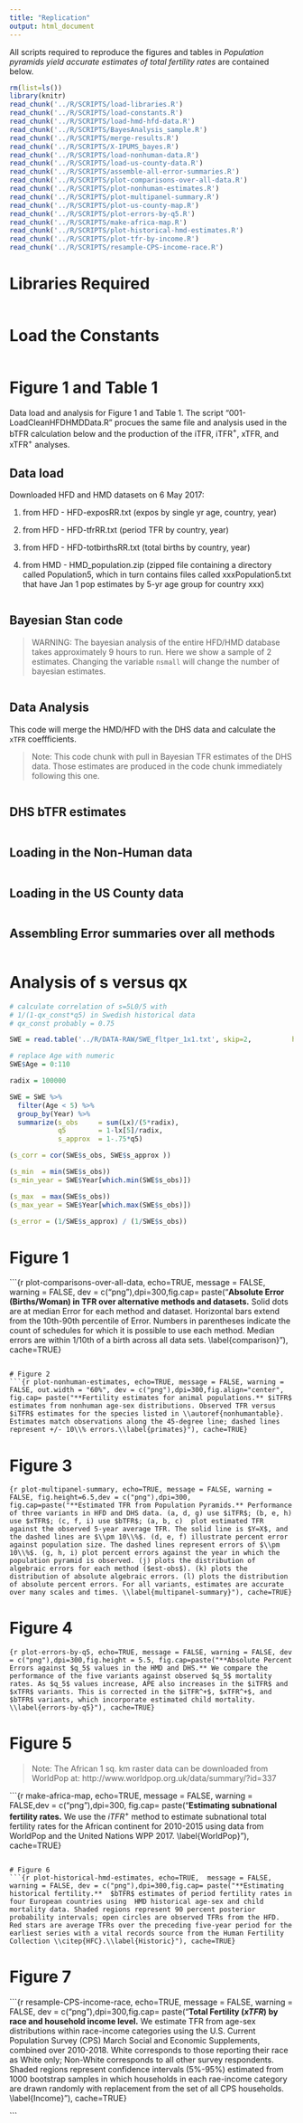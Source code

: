 ```yaml
---
title: "Replication"
output: html_document
---
```


All scripts required to reproduce the figures and tables in *Population pyramids yield accurate estimates of total fertility rates* are contained below.

```r
rm(list=ls())
library(knitr)
read_chunk('../R/SCRIPTS/load-libraries.R')
read_chunk('../R/SCRIPTS/load-constants.R')
read_chunk('../R/SCRIPTS/load-hmd-hfd-data.R')
read_chunk('../R/SCRIPTS/BayesAnalysis_sample.R')
read_chunk('../R/SCRIPTS/merge-results.R')
read_chunk('../R/SCRIPTS/X-IPUMS_bayes.R')
read_chunk('../R/SCRIPTS/load-nonhuman-data.R')
read_chunk('../R/SCRIPTS/load-us-county-data.R')
read_chunk('../R/SCRIPTS/assemble-all-error-summaries.R')
read_chunk('../R/SCRIPTS/plot-comparisons-over-all-data.R')
read_chunk('../R/SCRIPTS/plot-nonhuman-estimates.R')
read_chunk('../R/SCRIPTS/plot-multipanel-summary.R')
read_chunk('../R/SCRIPTS/plot-us-county-map.R')
read_chunk('../R/SCRIPTS/plot-errors-by-q5.R')
read_chunk('../R/SCRIPTS/make-africa-map.R')
read_chunk('../R/SCRIPTS/plot-historical-hmd-estimates.R')
read_chunk('../R/SCRIPTS/plot-tfr-by-income.R')
read_chunk('../R/SCRIPTS/resample-CPS-income-race.R')

```
# Libraries Required

```r
```

# Load the Constants
```r
```

# Figure 1 and Table 1

Data load and analysis for Figure 1 and Table 1.
The script "001-LoadCleanHFDHMDData.R" procues the same file and analysis used in the bTFR calculation below and the production of the iTFR, iTFR$^+$, xTFR, and xTFR$^+$ analyses.

## Data load
Downloaded HFD and HMD datasets on 6 May 2017:

1. from HFD - HFD-exposRR.txt (expos by single yr age, country, year)

2. from HFD - HFD-tfrRR.txt (period TFR by country, year)

3. from HFD - HFD-totbirthsRR.txt (total births by country, year)

4. from HMD - HMD_population.zip (zipped file containing
               a directory called Population5, which in turn
               contains files called xxxPopulation5.txt that
               have Jan 1 pop estimates by 5-yr age group
               for country xxx)

```r
```

## Bayesian Stan code

> WARNING: The bayesian analysis of the entire HFD/HMD database takes approximately 9 hours to run. Here we show a sample of 2 estimates. Changing the variable `nsmall` will change the number of bayesian estimates.

```r
```

## Data Analysis

This code will merge the HMD/HFD with the DHS data and calculate the `xTFR` coeffficients.

> Note: This code chunk with pull in Bayesian TFR estimates of the DHS data. Those estimates are produced in the code chunk immediately following this one.

```r
```

## DHS bTFR estimates
```r
```

## Loading in the Non-Human data

```r
```

## Loading in the US County data

```r
```

## Assembling Error summaries over all methods

```r
```

# Analysis of s versus qx
```r

# calculate correlation of s=5L0/5 with 
# 1/(1-qx_const*q5) in Swedish historical data
# qx_const probably = 0.75

SWE = read.table('../R/DATA-RAW/SWE_fltper_1x1.txt', skip=2,          header=TRUE, stringsAsFactors = FALSE) 

# replace Age with numeric
SWE$Age = 0:110

radix = 100000

SWE = SWE %>%
  filter(Age < 5) %>%
  group_by(Year) %>%
  summarize(s_obs     = sum(Lx)/(5*radix),
            q5        = 1-lx[5]/radix,
            s_approx  = 1-.75*q5)

(s_corr = cor(SWE$s_obs, SWE$s_approx ))

(s_min  = min(SWE$s_obs))
(s_min_year = SWE$Year[which.min(SWE$s_obs)])

(s_max  = max(SWE$s_obs))
(s_max_year = SWE$Year[which.max(SWE$s_obs)])

(s_error = (1/SWE$s_approx) / (1/SWE$s_obs))

```

# Figure 1
```{r plot-comparisons-over-all-data, echo=TRUE, message = FALSE, warning = FALSE, dev = c("png"),dpi=300,fig.cap= paste("**Absolute Error (Births/Woman) in TFR over alternative methods and datasets.** Solid dots are at median Error for each method and dataset. Horizontal bars extend from the 10th-90th percentile of Error. Numbers in parentheses indicate the count of schedules for which it is possible to use each method. Median errors are within 1/10th of a birth across all data sets. \\label{comparison}"), cache=TRUE}

```

# Figure 2
```{r plot-nonhuman-estimates, echo=TRUE, message = FALSE, warning = FALSE, out.width = "60%", dev = c("png"),dpi=300,fig.align="center", fig.cap= paste("**Fertility estimates for animal populations.** $iTFR$ estimates from nonhuman age-sex distributions. Observed TFR versus $iTFR$ estimates for the species listed in \\autoref{nonhumantable}. Estimates match observations along the 45-degree line; dashed lines represent +/- 10\\% errors.\\label{primates}"), cache=TRUE}
```

# Figure 3
```{r plot-multipanel-summary, echo=TRUE, message = FALSE, warning = FALSE, fig.height=6.5,dev = c("png"),dpi=300, fig.cap=paste("**Estimated TFR from Population Pyramids.** Performance of three variants in HFD and DHS data. (a, d, g) use $iTFR$; (b, e, h) use $xTFR$; (c, f, i) use $bTFR$; (a, b, c)  plot estimated TFR against the observed 5-year average TFR. The solid line is $Y=X$, and the dashed lines are $\\pm 10\\%$. (d, e, f) illustrate percent error against population size. The dashed lines represent errors of $\\pm 10\\%$. (g, h, i) plot percent errors against the year in which the population pyramid is observed. (j) plots the distribution of algebraic errors for each method ($est-obs$). (k) plots the distribution of absolute algebraic errors. (l) plots the distribution of absolute percent errors. For all variants, estimates are accurate over many scales and times. \\label{multipanel-summary}"), cache=TRUE} 
```

# Figure 4
```{r plot-errors-by-q5, echo=TRUE, message = FALSE, warning = FALSE, dev = c("png"),dpi=300,fig.height = 5.5, fig.cap=paste("**Absolute Percent Errors against $q_5$ values in the HMD and DHS.** We compare the performance of the five variants against observed $q_5$ mortality rates. As $q_5$ values increase, APE also increases in the $iTFR$ and $xTFR$ variants. This is corrected in the $iTFR^+$, $xTFR^+$, and $bTFR$ variants, which incorporate estimated child mortality. \\label{errors-by-q5}"), cache=TRUE}
```

# Figure 5

> Note: The African 1 sq. km raster data can be downloaded from WorldPop at: http://www.worldpop.org.uk/data/summary/?id=337

```{r make-africa-map, echo=TRUE,  message = FALSE, warning = FALSE,dev = c("png"),dpi=300, fig.cap= paste("**Estimating subnational fertility rates.**  We use the $iTFR^+$ method to estimate subnational total fertility rates for the African continent for 2010-2015 using data from WorldPop and the United Nations WPP 2017.  \\label{WorldPop}"), cache=TRUE}

```

# Figure 6
```{r plot-historical-hmd-estimates, echo=TRUE,  message = FALSE, warning = FALSE, dev = c("png"),dpi=300,fig.cap= paste("**Estimating historical fertility.**  $bTFR$ estimates of period fertility rates in four European countries using  HMD historical age-sex and child mortality data. Shaded regions represent 90 percent posterior probability intervals; open circles are observed TFRs from the HFD. Red stars are average TFRs over the preceding five-year period for the earliest series with a vital records source from the Human Fertility Collection \\citep{HFC}.\\label{Historic}"), cache=TRUE}

```

# Figure 7
```{r resample-CPS-income-race, echo=TRUE,  message = FALSE, warning = FALSE, dev = c("png"),dpi=300,fig.cap= paste("**Total Fertility ($xTFR$) by race and household income level.** We estimate TFR from age-sex distributions within race-income categories using the U.S. Current Population Survey (CPS) March Social and Economic Supplements, combined over 2010-2018. White corresponds to those reporting their race as White only; Non-White corresponds to all other survey respondents. Shaded regions represent confidence intervals (5%-95%) estimated from 1000 bootstrap samples in which households in each rae-income category are drawn randomly with replacement from the set of all CPS households. \\label{Income}"), cache=TRUE}

```





